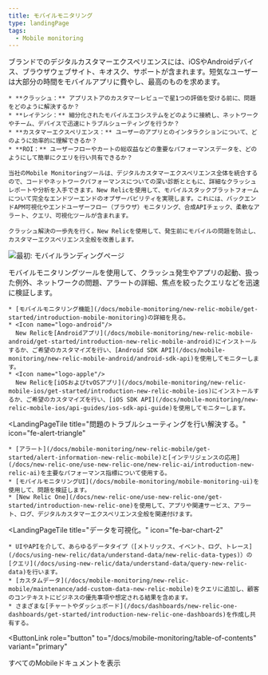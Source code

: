 ```yaml
---
title: モバイルモニタリング
type: landingPage
tags:
  - Mobile monitoring
---
```


<LandingPageHero>
  <HeroContent>
    ブランドでのデジタルカスタマーエクスペリエンスには、iOSやAndroidデバイス、ブラウザウェブサイト、キオスク、サポートが含まれます。短気なユーザーは大部分の時間をモバイルアプリに費やし、最高のものを求めます。

    * **クラッシュ：** アプリストアのカスタマーレビューで星1つの評価を受ける前に、問題をどのように解決するか？
    * **レイテンシ：** 細分化されたモバイルエコシステムをどのように接続し、ネットワークやチーム、デバイスで迅速にトラブルシューティングを行うか？
    * **カスタマーエクスペリエンス：** ユーザーのアプリとのインタラクションについて、どのように効率的に理解できるか？
    * **ROI：** ユーザーフローやカートの総収益などの重要なパフォーマンスデータを、どのようにして簡単にクエリを行い共有できるか？

    当社のMobile Monitoringツールは、デジタルカスタマーエクスペリエンス全体を統合するので、コードやネットワークパフォーマンスについての深い診断とともに、詳細なクラッシュレポートや分析を入手できます。New Relicを使用して、モバイルスタックプラットフォームについて完全なエンドツーエンドのオブザーバビリティを実現します。これには、バックエンドAPM可視化やエンドユーザーフロー（ブラウザ）モニタリング、合成APIチェック、柔軟なアラート、クエリ、可視化ツールが含まれます。

    クラッシュ解決の一歩先を行く。New Relicを使用して、発生前にモバイルの問題を防止し、カスタマーエクスペリエンス全般を改善します。
  </HeroContent>

  ![最初: モバイルランディングページ](./images/mobile-nrOne-crash-edit.png "最初: モバイルランディングページ")

  <figcaption>
    モバイルモニタリングツールを使用して、クラッシュ発生やアプリの起動、扱った例外、ネットワークの問題、アラートの詳細、焦点を絞ったクエリなどを迅速に検証します。
  </figcaption>
</LandingPageHero>

<LandingPageTileGrid>
  <LandingPageTile
    title="始めてみましょう。"
    icon="fe-check-square"
  >


    * [モバイルモニタリング機能](/docs/mobile-monitoring/new-relic-mobile/get-started/introduction-mobile-monitoring)の詳細を見る。
    * <Icon name="logo-android"/>
      New Relicを[Androidアプリ](/docs/mobile-monitoring/new-relic-mobile-android/get-started/introduction-new-relic-mobile-android)にインストールするか、ご希望のカスタマイズを行い、[Android SDK API](/docs/mobile-monitoring/new-relic-mobile-android/android-sdk-api)を使用してモニターします。
    * <Icon name="logo-apple"/>
      New Relicを[iOSおよびtvOSアプリ](/docs/mobile-monitoring/new-relic-mobile-ios/get-started/introduction-new-relic-mobile-ios)にインストールするか、ご希望のカスタマイズを行い、[iOS SDK API](/docs/mobile-monitoring/new-relic-mobile-ios/api-guides/ios-sdk-api-guide)を使用してモニターします。
  </LandingPageTile>

  <LandingPageTile
    title="問題のトラブルシューティングを行い解決する。"
    icon="fe-alert-triangle"
  >


    * [アラート](/docs/mobile-monitoring/new-relic-mobile/get-started/alert-information-new-relic-mobile)と[インテリジェンスの応用](/docs/new-relic-one/use-new-relic-one/new-relic-ai/introduction-new-relic-ai)を主要なパフォーマンス指標について使用する。
    * [モバイルモニタリングUI](/docs/mobile-monitoring/mobile-monitoring-ui)を使用して、問題を検証します。
    * [New Relic One](/docs/new-relic-one/use-new-relic-one/get-started/introduction-new-relic-one)を使用して、アプリや関連サービス、アラート、ログ、デジタルカスタマーエクスペリエンス全般を関連付けます。
  </LandingPageTile>

  <LandingPageTile
    title="データを可視化。"
    icon="fe-bar-chart-2"
  >


    * UIやAPIを介して、あらゆるデータタイプ（[メトリックス、イベント、ログ、トレース](/docs/using-new-relic/data/understand-data/new-relic-data-types)）の[クエリ](/docs/using-new-relic/data/understand-data/query-new-relic-data)を行います。
    * [カスタムデータ](/docs/mobile-monitoring/new-relic-mobile/maintenance/add-custom-data-new-relic-mobile)をクエリに追加し、顧客のコンテキストにビジネスの優先事項や想定される結果を含めます。
    * さまざまな[チャートやダッシュボード](/docs/dashboards/new-relic-one-dashboards/get-started/introduction-new-relic-one-dashboards)を作成し共有する。
  </LandingPageTile>
</LandingPageTileGrid>

<ButtonLink
  role="button"
  to="/docs/mobile-monitoring/table-of-contents"
  variant="primary"
>
  すべてのMobileドキュメントを表示
</ButtonLink>
